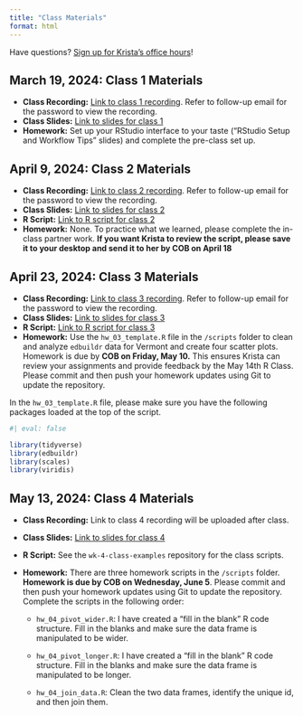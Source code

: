 ```yaml
---
title: "Class Materials"
format: html
---
```


Have questions? [Sign up for Krista's office hours](https://calendar.app.google/aYywwCLgS8XwKK7H9)!

## March 19, 2024: Class 1 Materials

-   **Class Recording:** [Link to class 1 recording](https://vimeo.com/925123310). Refer to follow-up email for the password to view the recording.
-   **Class Slides:** [Link to slides for class 1](https://bellwetherorg.github.io/quant_plc_rclass/slides/class_1/class_1.html)
-   **Homework:** Set up your RStudio interface to your taste ("RStudio Setup and Workflow Tips" slides) and complete the pre-class set up.

## April 9, 2024: Class 2 Materials

-   **Class Recording:** [Link to class 2 recording](https://vimeo.com/932587660?share=copy). Refer to follow-up email for the password to view the recording.
-   **Class Slides:** [Link to slides for class 2](https://bellwetherorg.github.io/quant_plc_rclass/slides/class_2/class_2.html)
-   **R Script:** [Link to R script for class 2](https://gist.github.com/kkaput23/bbe57b6121901b98644639d8f1528e3d)
-   **Homework:** None. To practice what we learned, please complete the in-class partner work. **If you want Krista to review the script, please save it to your desktop and send it to her by COB on April 18**

## April 23, 2024: Class 3 Materials

-   **Class Recording:** [Link to class 3 recording](https://vimeo.com/938285934?share=copy). Refer to follow-up email for the password to view the recording.
-   **Class Slides:** [Link to slides for class 3](https://bellwetherorg.github.io/quant_plc_rclass/slides/class_3/class_3.html)
-   **R Script:** [Link to R script for class 3](https://gist.github.com/kkaput23/9ada2aa32f017eba94ccaa02c0207717)
-   **Homework:** Use the `hw_03_template.R` file in the `/scripts` folder to clean and analyze `edbuildr` data for Vermont and create four scatter plots. Homework is due by **COB on Friday, May 10.** This ensures Krista can review your assignments and provide feedback by the May 14th R Class. Please commit and then push your homework updates using Git to update the repository.

In the `hw_03_template.R` file, please make sure you have the following packages loaded at the top of the script.

```r
#| eval: false

library(tidyverse)
library(edbuildr)
library(scales)
library(viridis)
```

## May 13, 2024: Class 4 Materials

-   **Class Recording:** Link to class 4 recording will be uploaded after class.

-   **Class Slides:** [Link to slides for class 4](https://bellwetherorg.github.io/quant_plc_rclass/slides/class_4/class_4.html)

-   **R Script:** See the `wk-4-class-examples` repository for the class scripts.

-   **Homework:** There are three homework scripts in the `/scripts` folder. **Homework is due by COB on Wednesday, June 5**. Please commit and then push your homework updates using Git to update the repository. Complete the scripts in the following order:

    -   `hw_04_pivot_wider.R`: I have created a "fill in the blank" R code structure. Fill in the blanks and make sure the data frame is manipulated to be wider.

    -   `hw_04_pivot_longer.R`: I have created a "fill in the blank" R code structure. Fill in the blanks and make sure the data frame is manipulated to be longer.

    -   `hw_04_join_data.R`: Clean the two data frames, identify the unique id, and then join them.
